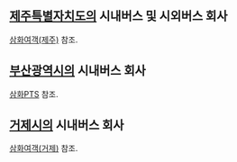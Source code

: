 == [[제주특별자치도]]의 시내버스 및 시외버스 회사 ==
[[삼화여객(제주)]] 참조.

== [[부산광역시]]의 시내버스 회사 ==
[[삼화PTS]] 참조.

== [[거제시]]의 시내버스 회사 ==
[[삼화여객(거제)]] 참조.

